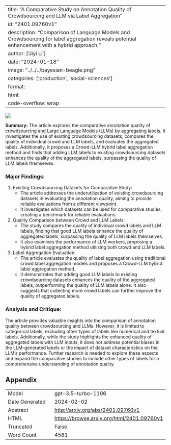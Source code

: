 
---
title: "A Comparative Study on Annotation Quality of Crowdsourcing and LLM via Label Aggregation"
id: "2401.09760v1"
description: "Comparison of Language Models and Crowdsourcing for label aggregation reveals potential enhancement with a hybrid approach."
author: ['Jiyi Li']
date: "2024-01-18"
image: "../../../bayesian-beagle.png"
categories: ['production', 'social-sciences']
format:
  html:
    code-overflow: wrap
---

![](None)

**Summary:**
The article explores the comparative annotation quality of crowdsourcing and Large Language Models (LLMs) by aggregating labels. It investigates the use of existing crowdsourcing datasets, compares the quality of individual crowd and LLM labels, and evaluates the aggregated labels. Additionally, it proposes a Crowd-LLM hybrid label aggregation method and finds that adding LLM labels to existing crowdsourcing datasets enhances the quality of the aggregated labels, surpassing the quality of LLM labels themselves.


### Major Findings:
1. Existing Crowdsourcing Datasets for Comparative Study:
   - The article addresses the underutilization of existing crowdsourcing datasets in evaluating the annotation quality, aiming to provide reliable evaluations from a different viewpoint.
   - It investigates which datasets can be used for comparative studies, creating a benchmark for reliable evaluations.

2. Quality Comparison between Crowd and LLM Labels:
   - The study compares the quality of individual crowd labels and LLM labels, finding that good LLM labels enhance the quality of aggregated labels, surpassing the quality of LLM labels themselves.
   - It also examines the performance of LLM workers, proposing a hybrid label aggregation method utilizing both crowd and LLM labels.

3. Label Aggregation Evaluation:
   - The article evaluates the quality of label aggregation using traditional crowd label aggregation models and proposes a Crowd-LLM hybrid label aggregation method.
   - It demonstrates that adding good LLM labels to existing crowdsourcing datasets enhances the quality of the aggregated labels, outperforming the quality of LLM labels alone. It also suggests that collecting more crowd labels can further improve the quality of aggregated labels.


### Analysis and Critique:
The article provides valuable insights into the comparison of annotation quality between crowdsourcing and LLMs. However, it is limited to categorical labels, excluding other types of labels like numerical and textual labels. Additionally, while the study highlights the enhanced quality of aggregated labels with LLM inputs, it does not address potential biases in the LLM-generated labels or the impact of dataset characteristics on the LLM's performance. Further research is needed to explore these aspects and expand the comparative studies to include other types of labels for a comprehensive understanding of annotation quality.

## Appendix

|          |          |
|----------|----------|
| Model     | gpt-3.5-turbo-1106       |
| Date Generated     | 2024-02-02       |
| Abstract | [http://arxiv.org/abs/2401.09760v1](http://arxiv.org/abs/2401.09760v1)        |
| HTML     | [https://browse.arxiv.org/html/2401.09760v1](https://browse.arxiv.org/html/2401.09760v1)       |
| Truncated       | False       |
| Word Count       | 4581       |